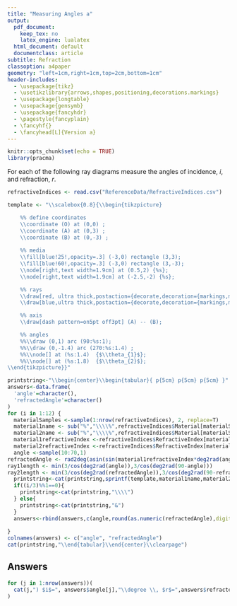 ```yaml
---
title: "Measuring Angles a"
output:
  pdf_document: 
    keep_tex: no
    latex_engine: lualatex
  html_document: default
  documentclass: article
subtitle: Refraction
classoption: a4paper
geometry: "left=1cm,right=1cm,top=2cm,bottom=1cm"
header-includes: 
  - \usepackage{tikz}
  - \usetikzlibrary{arrows,shapes,positioning,decorations.markings}
  - \usepackage{longtable}
  - \usepackage{gensymb}
  - \usepackage{fancyhdr}
  - \pagestyle{fancyplain}
  - \fancyhf{}
  - \fancyhead[L]{Version a}
---
```


```r
knitr::opts_chunk$set(echo = TRUE)
library(pracma)
```

For each of the following ray diagrams measure the angles of incidence, $i$, and refraction, $r$.


```r
refractiveIndices <- read.csv("ReferenceData/RefractiveIndices.csv")

template <- "\\scalebox{0.8}{\\begin{tikzpicture}

    %% define coordinates
    \\coordinate (O) at (0,0) ;
    \\coordinate (A) at (0,3) ;
    \\coordinate (B) at (0,-3) ;
    
    %% media
    \\fill[blue!25!,opacity=.3] (-3,0) rectangle (3,3);
    \\fill[blue!60!,opacity=.3] (-3,0) rectangle (3,-3);
    \\node[right,text width=1.9cm] at (0.5,2) {%s};
    \\node[right,text width=1.9cm] at (-2.5,-2) {%s};

    %% rays
    \\draw[red, ultra thick,postaction={decorate,decoration={markings,mark=at position .65 with {\\arrow[scale=1,>=stealth]{<}}}}] (O) -- (%s:%s);
    \\draw[blue,ultra thick,postaction={decorate,decoration={markings,mark=at position .65 with {\\arrow[scale=1,>=stealth]{>}}}}] (O) -- (-%s:%s);

    %% axis
    \\draw[dash pattern=on5pt off3pt] (A) -- (B);

    %% angles
    %%\\draw (0,1) arc (90:%s:1);
    %%\\draw (0,-1.4) arc (270:%s:1.4) ;
    %%\\node[] at (%s:1.4)  {$\\theta_{1}$};
    %%\\node[] at (%s:1.8)  {$\\theta_{2}$};
\\end{tikzpicture}}"

printstring<-"\\begin{center}\\begin{tabular}{ p{5cm} p{5cm} p{5cm} }"
answers<-data.frame(
  'angle'=character(), 
  'refractedAngle'=character()
)
for (i in 1:12) {
  materialSamples <-sample(1:nrow(refractiveIndices), 2, replace=T)
  material1name <- sub("%","\\\\%",refractiveIndices$Material[materialSamples[1]])
  material2name <- sub("%","\\\\%",refractiveIndices$Material[materialSamples[2]])
  material1refractiveIndex <-refractiveIndices$RefractiveIndex[materialSamples[1]]
  material2refractiveIndex <-refractiveIndices$RefractiveIndex[materialSamples[2]]
  angle <-sample(10:70,1)
refractedAngle <- rad2deg(asin(sin(material1refractiveIndex*deg2rad(angle)/material2refractiveIndex)))
ray1length <- min(3/cos(deg2rad(angle)),3/cos(deg2rad(90-angle)))
ray2length <- min(3/cos(deg2rad(refractedAngle)),3/cos(deg2rad(90-refractedAngle)))
  printstring<-cat(printstring,sprintf(template,material1name,material2name,90+angle,ray1length,90-refractedAngle,ray2length,90+angle,270+refractedAngle,mean(c(90,90+angle)),mean(c(270,270+refractedAngle))),"\\newline",i,") $i$=\\newline \\hspace*{5mm}$r$=",sep="")
  if((i/3)%%1==0){
    printstring<-cat(printstring,"\\\\")
  } else{
    printstring<-cat(printstring,"&")
  }
  answers<-rbind(answers,c(angle,round(as.numeric(refractedAngle),digits=0)))
  
}
colnames(answers) <- c("angle", "refractedAngle")
cat(printstring,"\\end{tabular}\\end{center}\\clearpage")
```

## Answers

```r
for (j in 1:nrow(answers))(
  cat(j,") $i$=", answers$angle[j],"\\degree \\, $r$=",answers$refractedAngle[j],"\\degree \n",sep="")
)
```